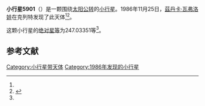 {{Infobox planet
| bgcolour = #FFFFC0
| name = 5901
| symbol = 
| image = 
| caption = 
| discovery = yes
| discovery_ref = 
| discoverer = [[茲丹卡·瓦弗洛娃|茲丹卡·瓦弗洛娃]]
| discovery_site = [[克列特|克列特]] 
| discovered = 1986年11月25日
| designations = yes
| mp_name = 
| named_after = 
| alt_names = 1986 WB1/ 1976 YJ5 / 1984 BA1
| mp_category = [[主带小行星|主带小行星]]
| orbit_ref = <ref name="a">[http://ssd.jpl.nasa.gov/sbdb.cgi?sstr=5901 5901] {{Wayback|url=http://ssd.jpl.nasa.gov/sbdb.cgi?sstr=5901 |date=20110610013632 }}，小行星數據庫瀏覽器（JPL Small-Body Database Browser）－[[美国国家航空航天局|美国国家航空航天局]]喷气推进实验室</ref>
| epoch = 2456400.5 (2013年4月18日更新)
| aphelion = {{convert|2.5050248|AU|km|3|abbr=on|lk=out}}
| perihelion = {{convert|1.9695382|AU|km|3|abbr=on}}
| semimajor = {{convert|2.2372815|AU|km|3|abbr=on}}
| eccentricity = 0.1196735
| period = 1222.304407 [[日|日]]<br />3.35[[儒略年|儒略年]]
| avg_speed = 
| inclination = 3.68507
| asc_node = 247.95140
| mean_anomaly = 
| arg_peri = 247.03351
| satellites = 
| physical_characteristics = yes
| dimensions = 
| mass = 
| density = 
| surface_grav = 
| escape_velocity = 
| sidereal_day = 
| axial_tilt = 
| pole_ecliptic_lat = 
| pole_ecliptic_lon = 
| albedo = 
| temperatures= 
| temp_name1 = 
| mean_temp_1 = 
| max_temp_1 = 
| temp_name2 = 
| max_temp_2 = 
| spectral_type = 
| abs_magnitude = 247.03351
}}

'''小行星5901'''（{{lang-en|5901}}）是一颗围绕[[太阳|太阳]][[公转|公转]]的[[小行星|小行星]]。1986年11月25日，[[茲丹卡·瓦弗洛娃|茲丹卡·瓦弗洛娃]]在克列特发现了此天体<ref name="a" /><ref>{{cite news|title=小行星列表|url=http://cfa-www.harvard.edu/iau/lists/NumberedMPs.txt|accessdate=2013-07-08|newspaper=哈佛大学|archive-date=2008-05-17|archive-url=https://web.archive.org/web/20080517010638/http://cfa-www.harvard.edu/iau/lists/NumberedMPs.txt|dead-url=no}}</ref>。

这颗小行星的[[绝对星等|绝对星等]]为247.03351等<ref name="a" />。

==参考文献==
{{reflist}}
{{Minor Planet Number|[[小行星5900|小行星5900]]|[[小行星5902|小行星5902]]}}

{{小天体}}

[[Category:小行星带天体|Category:小行星带天体]]
[[Category:1986年发现的小行星|Category:1986年发现的小行星]]

{{asteroid-stub}}